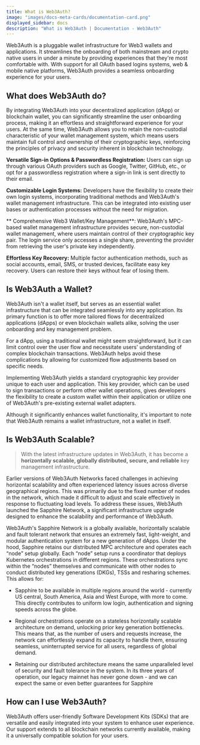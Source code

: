 ```yaml
---
title: What is Web3Auth?
image: "images/docs-meta-cards/documentation-card.png"
displayed_sidebar: docs
description: "What is Web3Auth | Documentation - Web3Auth"
---
```



Web3Auth is a pluggable wallet infrastructure for Web3 wallets and applications. It streamlines the onboarding of both mainstream and crypto native
users in under a minute by providing experiences that they're most comfortable with. With support for all OAuth based logins systems, web & mobile
native platforms, Web3Auth provides a seamless onboarding experience for your users.

## What does Web3Auth do?

By integrating Web3Auth into your decentralized application (dApp) or blockchain wallet, you can significantly streamline the user onboarding process,
making it an effortless and straightforward experience for your users. At the same time, Web3Auth allows you to retain the non-custodial
characteristic of your wallet management system, which means users maintain full control and ownership of their cryptographic keys, reinforcing the
principles of privacy and security inherent in blockchain technology.

<ModalAnim />

**Versatile Sign-in Options & Passwordless Registration:** Users can sign up through various OAuth providers such as Google, Twitter, GitHub, etc., or
opt for a passwordless registration where a sign-in link is sent directly to their email.

**Customizable Login Systems:** Developers have the flexibility to create their own login systems, incorporating traditional methods and Web3Auth's
wallet management infrastructure. This can be integrated into existing user bases or authentication processes without the need for migration.

** Comprehensive Web3 Wallet/Key Management**: Web3Auth's MPC-based wallet management infrastructure provides secure, non-custodial wallet management,
where users maintain control of their cryptographic key pair. The login service only accesses a single share, preventing the provider from retrieving
the user's private key independently.

**Effortless Key Recovery:** Multiple factor authentication methods, such as social accounts, email, SMS, or trusted devices, facilitate easy key
recovery. Users can restore their keys without fear of losing them.

## Is Web3Auth a Wallet?

Web3Auth isn't a wallet itself, but serves as an essential wallet infrastructure that can be integrated seamlessly into any application. Its primary
function is to offer more tailored flows for decentralized applications (dApps) or even blockchain wallets alike, solving the user onboarding and key
management problem.

For a dApp, using a traditional wallet might seem straightforward, but it can limit control over the user flow and necessitate users' understanding of
complex blockchain transactions. Web3Auth helps avoid these complications by allowing for customized flow adjustments based on specific needs.

Implementing Web3Auth yields a standard cryptographic key provider unique to each user and application. This key provider, which can be used to sign
transactions or perform other wallet operations, gives developers the flexibility to create a custom wallet within their application or utilize one of
Web3Auth's pre-existing external wallet adapters.

Although it significantly enhances wallet functionality, it's important to note that Web3Auth remains a wallet infrastructure, not a wallet in itself.

## Is Web3Auth Scalable?

> With the latest infrastructure updates in Web3Auth, it has become a **horizontally scalable, globally distributed, secure, and reliable** key
> management infrastructure.

Earlier versions of Web3Auth Networks faced challenges in achieving horizontal scalability and often experienced latency issues across diverse
geographical regions. This was primarily due to the fixed number of nodes in the network, which made it difficult to adjust and scale effectively in
response to fluctuating load levels. To address these issues, Web3Auth launched the Sapphire Network, a significant infrastructure upgrade designed to
enhance the scalability and performance of Web3Auth.

Web3Auth's Sapphire Network is a globally available, horizontally scalable and fault tolerant network that ensures an extremely fast, light-weight,
and modular authentication system for a new generation of dApps. Under the hood, Sapphire retains our distributed MPC architecture and operates each
“node” setup globally. Each “node” setup runs a coordinator that deploys Kubernetes orchestrations in different regions. These orchestrations sync
within the “nodes” themselves and communicate with other nodes to conduct distributed key generations (DKGs), TSSs and resharing schemes. This allows
for:

- Sapphire to be available in multiple regions around the world - currently US central, South America, Asia and West Europe, with more to come. This
  directly contributes to uniform low login, authentication and signing speeds across the globe.

- Regional orchestrations operate on a stateless horizontally scalable architecture on demand, unlocking prior key generation bottlenecks. This means
  that, as the number of users and requests increase, the network can effortlessly expand its capacity to handle them, ensuring seamless,
  uninterrupted service for all users, regardless of global demand.

- Retaining our distributed architecture means the same unparalleled level of security and fault tolerance in the system. In its three years of
  operation, our legacy mainnet has never gone down - and we can expect the same or even better guarantees for Sapphire

## How can I use Web3Auth?

Web3Auth offers user-friendly Software Development Kits (SDKs) that are versatile and easily integrated into your system to enhance user experience.
Our support extends to all blockchain networks currently available, making it a universally compatible solution for your users.

<SDKReferenceCards />
